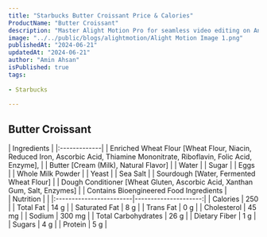 ```yaml
---
title: "Starbucks Butter Croissant Price & Calories"
ProductName: "Butter Croissant" 
description: "Master Alight Motion Pro for seamless video editing on Android, iOS, and Tablets with our ultimate guide, unlocking advanced features and elevating your skills in 2024!"
image: "../../public/blogs/alightmotion/Alight Motion Image 1.png"
publishedAt: "2024-06-21"
updatedAt: "2024-06-21"
author: "Amin Ahsan"
isPublished: true
tags:
 
- Starbucks
      
---
```


 
## Butter Croissant 
  
<div className="tables-container">
  <div className="table-wrapper">
    | Ingredients  |  
    |:-------------|
    | Enriched Wheat Flour [Wheat Flour, Niacin, Reduced Iron, Ascorbic Acid, Thiamine Mononitrate, Riboflavin, Folic Acid, Enzyme], |
    | Butter [Cream (Milk), Natural Flavor] |
    | Water |
    | Sugar |
    | Eggs |
    | Whole Milk Powder |
    | Yeast   |
    |  Sea Salt |
    | Sourdough [Water, Fermented Wheat Flour] |
    | Dough Conditioner [Wheat Gluten, Ascorbic Acid, Xanthan Gum, Salt, Enzymes] |
    | Contains Bioengineered Food Ingredients |
  </div>
  <div className="table-wrapper">
    | Nutrition               |                      |  
    |:------------------------|---------------------:|
    | Calories                | 250                  |
    | Total Fat               | 14 g                 |
    | Saturated Fat           | 8 g                  |
    | Trans Fat               | 0 g                  |
    | Cholesterol             | 45 mg                |
    | Sodium                  | 300 mg               |
    | Total Carbohydrates     | 26 g                 |
    | Dietary Fiber           | 1 g                  |
    | Sugars                  | 4 g                  |
    | Protein                 | 5 g                  |
  </div>
</div>
<style jsx>{`
  .tables-container {
    display: flex;
    flex-direction: row;
    gap: 30px;
  }
  .table-wrapper {
    width: 500px; /* Adjust as needed */
  }
  @media (max-width: 768px) {
    .tables-container {
      flex-direction: column;
      gap: 0px; /* Adjust as needed */
    }
    .table-wrapper {
      width: 100%; /* Adjust as needed */
    }
  }
`}</style>

